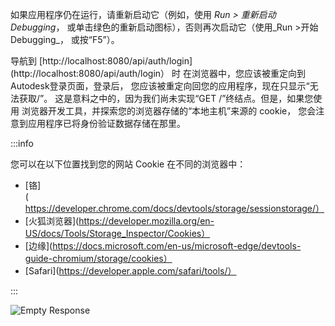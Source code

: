 如果应用程序仍在运行，请重新启动它（例如，使用 _Run > 重新启动 Debugging_，
或单击绿色的重新启动图标），否则再次启动它（使用_Run >开始Debugging_，
或按“F5”）。

导航到 [http://localhost:8080/api/auth/login](http://localhost:8080/api/auth/login） 时
在浏览器中，您应该被重定向到Autodesk登录页面，登录后，
您应该被重定向回您的应用程序，现在只显示“无法获取/”。
这是意料之中的，因为我们尚未实现“GET /”终结点。但是，如果您使用
浏览器开发工具，并探索您的浏览器存储的“本地主机”来源的 cookie，
您会注意到应用程序已将身份验证数据存储在那里。



:::info

您可以在以下位置找到您的网站 Cookie 在不同的浏览器中：
- [铬](https://developer.chrome.com/docs/devtools/storage/sessionstorage/）
- [火狐浏览器](https://developer.mozilla.org/en-US/docs/Tools/Storage_Inspector/Cookies）
- [边缘](https://docs.microsoft.com/en-us/microsoft-edge/devtools-guide-chromium/storage/cookies）
- [Safari](https://developer.apple.com/safari/tools/）


:::



![Empty Response](./empty-response.webp)
